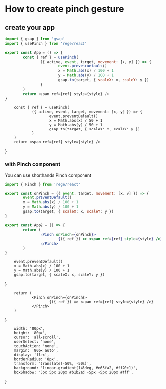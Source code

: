 # How to create pinch gesture

## create your app

```js
import { gsap } from 'gsap'
import { usePinch } from 'rege/react'

export const App = () => {
        const { ref } = usePinch(
                ({ active, event, target, movement: [x, y] }) => {
                        event.preventDefault()
                        x = Math.abs(x) / 100 + 1
                        y = Math.abs(y) / 100 + 1
                        gsap.to(target, { scaleX: x, scaleY: y })
                }
        )
        return <span ref={ref} style={style} />
}
```


        const { ref } = usePinch(
                ({ active, event, target, movement: [x, y] }) => {
                        event.preventDefault()
                        x = Math.abs(x) / 50 + 1
                        y = Math.abs(y) / 50 + 1
                        gsap.to(target, { scaleX: x, scaleY: y })
                }
        )
        return <span ref={ref} style={style} />
}

<App />

### with Pinch component

You can use shorthands Pinch component

```jsx
import { Pinch } from 'rege/react'

export const onPinch = ({ event, target, movement: [x, y] }) => {
        event.preventDefault()
        x = Math.abs(x) / 100 + 1
        y = Math.abs(y) / 100 + 1
        gsap.to(target, { scaleX: x, scaleY: y })
}

export const App2 = () => {
        return (
                <Pinch onPinch={onPinch}>
                        {({ ref }) => <span ref={ref} style={style} />}
                </Pinch>
        )
}
```


        event.preventDefault()
        x = Math.abs(x) / 100 + 1
        y = Math.abs(y) / 100 + 1
        gsap.to(target, { scaleX: x, scaleY: y })
}

        return (
                <Pinch onPinch={onPinch}>
                        {({ ref }) => <span ref={ref} style={style} />}
                </Pinch>
        )
}

<App2 />

        width: '80px',
        height: '80px',
        cursor: 'all-scroll',
        userSelect: 'none',
        touchAction: 'none',
        margin: '80px auto',
        display: 'flex',
        borderRadius: '8px',
        transform: 'translate(-50%, -50%)',
        background: 'linear-gradient(145deg, #e65fa2, #ff70c1)',
        boxShadow: '5px 5px 20px #b1b2ad -5px -5px 20px #fff',
}
